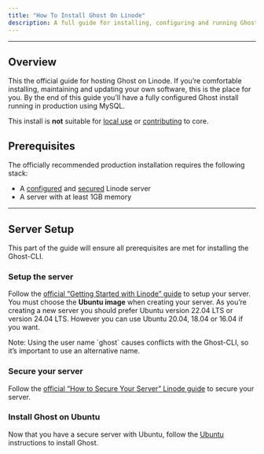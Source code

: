 ```yaml
---
title: "How To Install Ghost On Linode"
description: A full guide for installing, configuring and running Ghost on your Linode server, for use in production.
---
```


***

## Overview

This the official guide for hosting Ghost on Linode. If you’re comfortable installing, maintaining and updating your own software, this is the place for you. By the end of this guide you’ll have a fully configured Ghost install running in production using MySQL.

This install is **not** suitable for [local use](/install/local/) or [contributing](/install/source/) to core.

## Prerequisites

The officially recommended production installation requires the following stack:

* A [configured](https://www.linode.com/docs/guides/getting-started/) and [secured](https://www.linode.com/docs/guides/securing-your-server/) Linode server
* A server with at least 1GB memory

***

## Server Setup

This part of the guide will ensure all prerequisites are met for installing the Ghost-CLI.

### Setup the server

Follow the [official “Getting Started with Linode” guide](https://www.linode.com/docs/guides/getting-started/) to setup your server. You must choose the **Ubuntu image** when creating your server. As you’re creating a new server you should prefer Ubuntu version 22.04 LTS or version 24.04 LTS. However you can use Ubuntu 20.04, 18.04 or 16.04 if you want.

<Note>
   Note: Using the user name `ghost` causes conflicts with the Ghost-CLI, so it’s important to use an alternative name.
</Note>

### Secure your server

Follow the [official “How to Secure Your Server” Linode guide](https://www.linode.com/docs/guides/securing-your-server/) to secure your server.

### Install Ghost on Ubuntu

Now that you have a secure server with Ubuntu, follow the [Ubuntu](/install/ubuntu/) instructions to install Ghost.